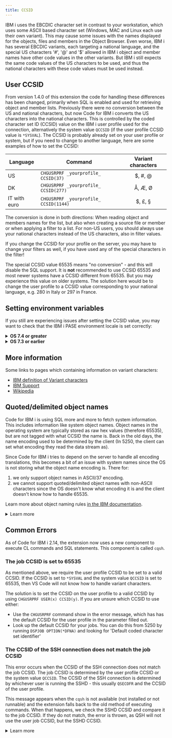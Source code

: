```yaml
---
title: CCSID
---
```



IBM i uses the EBCDIC character set in contrast to your workstation, which uses some ASCII based character set (Windows, MAC and Linux each use their own variant). This may cause some issues with the names displayed for the objects, files and members in the Object Browser. Even worse, IBM i has several EBCDIC variants, each targeting a national language, and the special US characters '#', '@' and '$' allowed in IBM i object and member names have other code values in the other variants. But IBM i still expects the same code values of the US characters to be used, and thus the national characters with these code values must be used instead.

## User CCSID

From version 1.4.0 of this extension the code for handling these differences has been changed, primarily when SQL is enabled and used for retrieving object and member lists. Previously there were no conversion between the US and national characters, but now Code for IBM i converts the US characters into the national characters. This is controlled by the coded character set ID (CCSID) value on the IBM i user profile used for the connection, alternatively the system value `QCCSID` (if the user profile CCSID value is `*SYSVAL`). The CCSID is probably already set on your user profile or system, but if you need to change to another language, here are some examples of how to set the CCSID:

| Language | Command | Variant characters |
| -------- | ------- | :----------------: |
| US | `CHGUSRPRF _yourprofile_ CCSID(37)` | $, #, @ |
| DK | `CHGUSRPRF _yourprofile_ CCSID(277)` | Å, Æ, Ø |
| IT with euro | `CHGUSRPRF _yourprofile_ CCSID(1144)` | $, £, § |

The conversion is done in both directions: When reading object and members names for the list, but also when creating a source file or member or when applying a filter to a list. For non-US users, you should always use your national characters instead of the US characters, also in filter values.

If you change the CCSID for your profile on the server, you may have to change your filters as well, if you have used any of the special characters in the filter!

The special CCSID value 65535 means "no conversion" - and this will disable the SQL support. It is **not** recommended to use CCSID 65535 and most newer systems have a CCSID different from 65535. But you may experience this value on older systems. The solution here would be to change the user profile to a CCSID value corresponding to your national language, e.g. 280 in Italy or 297 in France.

## Setting environment variables

If you still are experiencing issues after setting the CCSID value, you may want to check that the IBM i PASE environment locale is set correctly:

<details>
<summary><b>OS 7.4 or greater</b></summary>

[7.4 and above defaults to UTF-8](https://www.ibm.com/docs/en/i/7.4?topic=system-default-pase-ccsid-locale-changed-utf-8)<Icon name="external" color="cyan" class="icon-inline" /> and there should be no issue.
</details>

<details>
<summary><b>OS 7.3 or earlier</b></summary>

The SSH daemon must start with the correct `PASE_LANG` and `QIBM_PASE_CCSID` environment variables set. You probably want to use a locale that defaults to CCSID 1208. **Locale is case sensitive**. E.g., `FR_FR` is different from `fr_FR`.

1. Change the PASE language and CCSID *system wide* by using `WRKENVVAR LEVEL(*SYS)` to set:
   - the appropriate locale/language, e.g., `PASE_LANG 'FR_FR'`.  You can find infomation on PASE for i Locales [here](https://www.ibm.com/docs/en/i/7.4?topic=ssw_ibm_i_74/apis/pase_locales.htm)<Icon name="external" color="cyan" class="icon-inline" />
   - `QIBM_PASE_CCSID` should be `1208`.
2. **Restart** the SSH daemon.

You are also able to change the environment variables at a `*JOB` level, but it is recommend to do it once for your entire system.
</details>

## More information

Some links to pages which containing information on variant characters:

- [IBM definition of Variant characters](https://www.ibm.com/docs/en/db2-for-zos/11?topic=ccsids-variant-characters)<Icon name="external" color="cyan" class="icon-inline" />
- [IBM Support](https://www.ibm.com/support/pages/what-impact-changing-qccsid-shipped-65535-another-ccsid)<Icon name="external" color="cyan" class="icon-inline" />
- [Wikipedia](https://en.wikipedia.org/wiki/EBCDIC)<Icon name="external" color="cyan" class="icon-inline" />

## Quoted/delimited object names

Code for IBM i is using SQL more and more to fetch system information. This includes information like system object names. Object names in the operating system are typically stored as raw hex values (therefore 65535), but are not tagged with what CCSID the name is. Back in the old days, the name encoding used to be determined by the client (In 5250, the client can set what encoding they read the data stream as).

Since Code for IBM i tries to depend on the server to handle all encoding translations, this becomes a bit of an issue with system names since the OS is not storing what the object name encoding is. There for:

1. we only support object names in ASCII/37 encoding.
2. we cannot support quoted/delimited object names with non-ASCII characters since the OS doesn't know what encoding it is and the client doesn't know how to handle 65535.

Learn more about object naming rules [in the IBM documentation](https://www.ibm.com/docs/en/i/7.1?topic=rules-names-name).

<details>
   <summary>Learn more</summary>

Use the following SQL/CL commands to create an object with a qualified name.

```sql
cl: CHGUSRPRF USRPRF(liam) CCSID(273);
select CHARACTER_CODE_SET_ID from table( QSYS2.QSYUSRINFO( USERNAME => upper('liam') ) );

-- create ugly object
cl: CRTLIB LIB("AÜ§#$%Ä") TEXT("§#$öße");
cl: CRTSRCPF FILE("AÜ§#$%Ä"/"àáãÄ£ø") RCDLEN(112) CCSID(273) TEXT("Üä$öß");
cl: ADDPFM FILE("AÜ§#$%Ä"/"àáãÄ£ø") MBR("§#$MAN") SRCTYPE(CBLLE) TEXT("§#$öße");

-- check it exists
cl: CHKOBJ OBJ(QSYS/\"AÜ§#\$%Ä\") OBJTYPE(*LIB) AUT(*NONE);
```

The following shows that the object can be returned when using `for bit data`, but object name is incorrect since the OS doesn't store the encoding of the object name.

```sql
With MEMBERS As (
   SELECT
      rtrim(cast(a.system_table_schema as char(10) for bit data)) as LIBRARY_BIT,
      rtrim(cast(a.system_table_schema as char(10))) as LIBRARY,
      b.avgrowsize as RECORD_LENGTH,
      a.iasp_number as ASP,
      rtrim(cast(a.system_table_name as char(10))) AS SOURCE_FILE,
      rtrim(cast(b.system_table_member as char(10))) as NAME,
      coalesce(rtrim(cast(b.source_type as varchar(10))), '') as TYPE,
      coalesce(rtrim(varchar(b.partition_text)), '') as TEXT,
      b.NUMBER_ROWS as LINES,
      extract(epoch from (b.CREATE_TIMESTAMP))*1000 as CREATED,
      extract(epoch from (b.LAST_SOURCE_UPDATE_TIMESTAMP))*1000 as CHANGED
   FROM qsys2.systables AS a
      JOIN qsys2.syspartitionstat AS b
      ON b.table_schema = a.table_schema AND
         b.table_name = a.table_name
)
Select * From MEMBERS
where LIBRARY_BIT like '%Ü%'
```

![Bad result set](../../../assets/ccsid1.png)

</details>

## Common Errors

As of Code for IBM i 2.14, the extension now uses a new component to execute CL commands and SQL statements. This component is called `cqsh`.

### The job CCSID is set to 65535

As mentioned above, we require the user profile CCSID to be set to a valid CCSID. If the CCSID is set to `*SYSVAL` and the system value `QCCSID` is set to 65535, then VS Code will not know how to handle variant characters.

The solution is to set the CCSID on the user profile to a valid CCSID by using `CHGUSRPRF USER(x) CCSID(y)`. If you are unsure which CCSID to use either:

* Use the `CHGUSRPRF` command show in the error message, which has has the default CCSID for the user profile in the parameter filled out.
* Look up the default CCSID for your jobs. You can do this from 5250 by running `DSPJOB OPTION(*DFNA)` and looking for 'Default coded character set identifier'

### The CCSID of the SSH connection does not match the job CCSID

This error occurs when the CCSID of the SSH connection does not match the job CCSID. The job CCSID is determined by the user profile CCSID or the system value `QCCSID`. The CCSID of the SSH connection is determined by whichever user is running the SSHD - this usually `QSECOFR` and the CCSID of the user profile.

This message appears when the `cqsh` is not available (not installed or not runnable) and the extension falls back to the old method of executing commands. When that happens, we check the SSHD CCSID and compare it to the job CCSID. If they do not match, the error is thrown, as QSH will not use the user job CCSID, but the SSHD CCSID.

<details>
<summary>Learn more</summary>

So when you log in via SSH, sshd accepts your connection and forks a child to handle your session. The forked job will initially inherit all the job attributes of the parent sshd job, which in this case is running in 37.

However, as a custom addition, IBM have code in sshd to reset your job attributes based on the user profile by using QWTCHJB. This changes the job CCSID to user profile CCSID, as you would expect.

However, the PASE converter functions and job CSSID are cached at PASE startup time, so it still thinks the CCSID is 37.

![](./images/ccsid_bug.png)

</details>